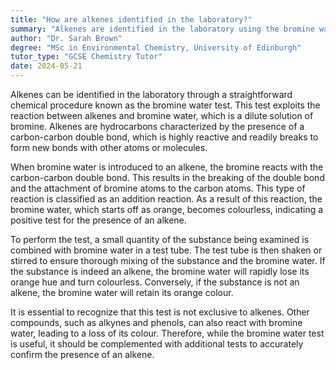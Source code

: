 ```yaml
---
title: "How are alkenes identified in the laboratory?"
summary: "Alkenes are identified in the laboratory using the bromine water test, where they turn bromine water from orange to colourless."
author: "Dr. Sarah Brown"
degree: "MSc in Environmental Chemistry, University of Edinburgh"
tutor_type: "GCSE Chemistry Tutor"
date: 2024-05-21
---
```


Alkenes can be identified in the laboratory through a straightforward chemical procedure known as the bromine water test. This test exploits the reaction between alkenes and bromine water, which is a dilute solution of bromine. Alkenes are hydrocarbons characterized by the presence of a carbon-carbon double bond, which is highly reactive and readily breaks to form new bonds with other atoms or molecules.

When bromine water is introduced to an alkene, the bromine reacts with the carbon-carbon double bond. This results in the breaking of the double bond and the attachment of bromine atoms to the carbon atoms. This type of reaction is classified as an addition reaction. As a result of this reaction, the bromine water, which starts off as orange, becomes colourless, indicating a positive test for the presence of an alkene.

To perform the test, a small quantity of the substance being examined is combined with bromine water in a test tube. The test tube is then shaken or stirred to ensure thorough mixing of the substance and the bromine water. If the substance is indeed an alkene, the bromine water will rapidly lose its orange hue and turn colourless. Conversely, if the substance is not an alkene, the bromine water will retain its orange colour.

It is essential to recognize that this test is not exclusive to alkenes. Other compounds, such as alkynes and phenols, can also react with bromine water, leading to a loss of its colour. Therefore, while the bromine water test is useful, it should be complemented with additional tests to accurately confirm the presence of an alkene.
    
